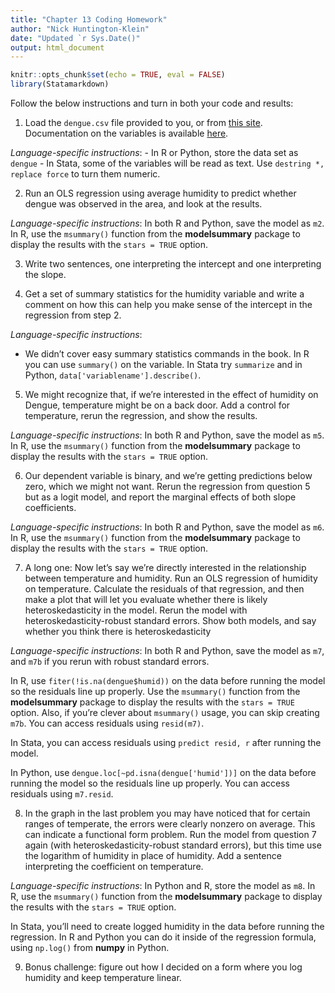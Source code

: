 ---
title: "Chapter 13 Coding Homework"
author: "Nick Huntington-Klein"
date: "Updated `r Sys.Date()"
output: html_document
---

```{r setup, include=FALSE}
knitr::opts_chunk$set(echo = TRUE, eval = FALSE)
library(Statamarkdown)
```

Follow the below instructions and turn in both your code and results:

1. Load the `dengue.csv` file provided to you, or from [this site](https://vincentarelbundock.github.io/Rdatasets/csv/DAAG/dengue.csv). Documentation on the variables is available [here](https://vincentarelbundock.github.io/Rdatasets/doc/DAAG/dengue.html).

*Language-specific instructions*: 
- In R or Python, store the data set as `dengue`
- In Stata, some of the variables will be read as text. Use `destring *, replace force` to turn them numeric.

2. Run an OLS regression using average humidity to predict whether dengue was observed in the area, and look at the results.

*Language-specific instructions*: In both R and Python, save the model as `m2`. In R, use the `msummary()` function from the **modelsummary** package to display the results with the `stars = TRUE` option.

3. Write two sentences, one interpreting the intercept and one interpreting the slope.

4. Get a set of summary statistics for the humidity variable and write a comment on how this can help you make sense of the intercept in the regression from step 2.

*Language-specific instructions*:

- We didn't cover easy summary statistics commands in the book. In R you can use `summary()` on the variable. In Stata try `summarize` and in Python, `data['variablename'].describe()`.


5. We might recognize that, if we're interested in the effect of humidity on Dengue, temperature might be on a back door. Add a control for temperature, rerun the regression, and show the results.

*Language-specific instructions*: In both R and Python, save the model as `m5`. In R, use the `msummary()` function from the **modelsummary** package to display the results with the `stars = TRUE` option.

6. Our dependent variable is binary, and we're getting predictions below zero, which we might not want. Rerun the regression from question 5 but as a logit model, and report the marginal effects of both slope coefficients.

*Language-specific instructions*: In both R and Python, save the model as `m6`. In R, use the `msummary()` function from the **modelsummary** package to display the results with the `stars = TRUE` option.


7. A long one: Now let's say we're directly interested in the relationship between temperature and humidity. Run an OLS regression of humidity on temperature. Calculate the residuals of that regression, and then make a plot that will let you evaluate whether there is likely heteroskedasticity in the model. Rerun the model with heteroskedasticity-robust standard errors. Show both models, and say whether you think there is heteroskedasticity

*Language-specific instructions*: In both R and Python, save the model as `m7`, and `m7b` if you rerun with robust standard errors. 

In R, use `fiter(!is.na(dengue$humid))` on the data before running the model so the residuals line up properly. Use the `msummary()` function from the **modelsummary** package to display the results with the `stars = TRUE` option. Also, if you're clever about `msummary()` usage, you can skip creating `m7b`. You can access residuals using `resid(m7)`.

In Stata, you can access residuals using `predict resid, r` after running the model.

In Python, use `dengue.loc[~pd.isna(dengue['humid'])]` on the data before running the model so the residuals line up properly. You can access residuals using `m7.resid`.


8. In the graph in the last problem you may have noticed that for certain ranges of temperate, the errors were clearly nonzero on average. This can indicate a functional form problem. Run the model from question 7 again (with heteroskedasticity-robust standard errors), but this time use the logarithm of humidity in place of humidity. Add a sentence interpreting the coefficient on temperature. 

*Language-specific instructions*: In Python and R, store the model as `m8`. In R, use the `msummary()` function from the **modelsummary** package to display the results with the `stars = TRUE` option. 

In Stata, you'll need to create logged humidity in the data before running the regression. In R and Python you can do it inside of the regression formula, using `np.log()` from **numpy** in Python.

9. Bonus challenge: figure out how I decided on a form where you log humidity and keep temperature linear.
